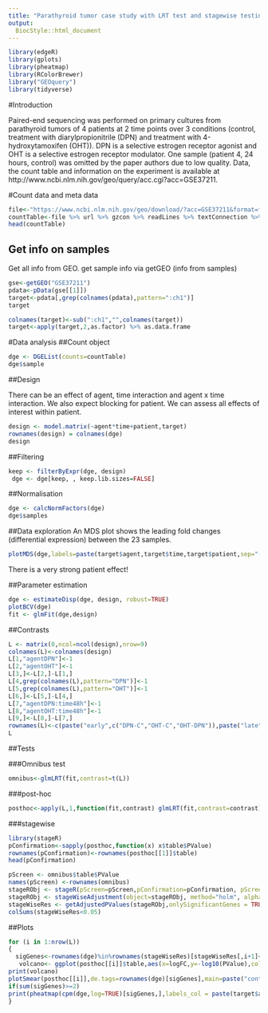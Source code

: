 ```yaml
---
title: "Parathyroid tumor case study with LRT test and stagewise testing"
output:
  BiocStyle::html_document
---
```



```r
library(edgeR)
library(gplots)
library(pheatmap)
library(RColorBrewer)
library("GEOquery")
library(tidyverse)
```

#Introduction

Paired-end sequencing was performed on primary cultures from parathyroid tumors of 4 patients at 2 time points over 3 conditions (control, treatment with diarylpropionitrile (DPN) and treatment with 4-hydroxytamoxifen (OHT)). DPN is a selective estrogen receptor agonist and OHT is a selective estrogen receptor modulator. One sample (patient 4, 24 hours, control) was omitted by the paper authors due to low quality. Data, the count table and information on the experiment is available at http://www.ncbi.nlm.nih.gov/geo/query/acc.cgi?acc=GSE37211.

#Count data and meta data

```r
file<-"https://www.ncbi.nlm.nih.gov/geo/download/?acc=GSE37211&format=file&file=GSE37211%5Fcount%5Ftable%2Etxt%2Egz"
countTable<-file %>% url %>% gzcon %>% readLines %>% textConnection %>% read.table(.,sep="\t",header=TRUE)
head(countTable)
```

## Get info on samples
Get all info from GEO.
get sample info via getGEO (info from samples)

```r
gse<-getGEO("GSE37211")
pdata<-pData(gse[[1]])
target<-pdata[,grep(colnames(pdata),pattern=":ch1")]
target
```

```r
colnames(target)<-sub(":ch1","",colnames(target))
target<-apply(target,2,as.factor) %>% as.data.frame
```


#Data analysis
##Count object

```r
dge <- DGEList(counts=countTable)
dge$sample
```

##Design

There can be an effect of agent, time interaction and agent x time interaction. We also expect blocking for patient. We can assess all effects of interest within patient.

```r
design <- model.matrix(~agent*time+patient,target)
rownames(design) = colnames(dge)
design
```

##Filtering
```r
keep <- filterByExpr(dge, design)
 dge <- dge[keep, , keep.lib.sizes=FALSE]
```

##Normalisation
```r
dge <- calcNormFactors(dge)
dge$samples
```

##Data exploration
An MDS plot shows the leading fold changes (differential expression) between the 23 samples.
```r
plotMDS(dge,labels=paste(target$agent,target$time,target$patient,sep="-"),col=as.double(target$agent))
```

There is a very strong patient effect!

##Parameter estimation


```r
dge <- estimateDisp(dge, design, robust=TRUE)  
plotBCV(dge)
fit <- glmFit(dge,design)
```


##Contrasts

```r
L <- matrix(0,ncol=ncol(design),nrow=9)
colnames(L)<-colnames(design)
L[1,"agentDPN"]<-1
L[2,"agentOHT"]<-1
L[3,]<-L[2,]-L[1,]
L[4,grep(colnames(L),pattern="DPN")]<-1
L[5,grep(colnames(L),pattern="OHT")]<-1
L[6,]<-L[5,]-L[4,]
L[7,"agentDPN:time48h"]<-1
L[8,"agentOHT:time48h"]<-1
L[9,]<-L[8,]-L[7,]
rownames(L)<-c(paste("early",c("DPN-C","OHT-C","OHT-DPN")),paste("late",c("DPN-C","OHT-C","OHT-DPN")),paste("inter",c("DPN-C","OHT-C","OHT-DPN")))
L
```

##Tests

###Omnibus test

```r
omnibus<-glmLRT(fit,contrast=t(L))
```

###post-hoc
```r
posthoc<-apply(L,1,function(fit,contrast) glmLRT(fit,contrast=contrast),fit=fit)
```

###stagewise
```r
library(stageR)
pConfirmation<-sapply(posthoc,function(x) x$table$PValue)
rownames(pConfirmation)<-rownames(posthoc[[1]]$table)
head(pConfirmation)
```


```r
pScreen <- omnibus$table$PValue
names(pScreen) <-rownames(omnibus)
stageRObj <- stageR(pScreen=pScreen,pConfirmation=pConfirmation, pScreenAdjusted=FALSE)
stageRObj <- stageWiseAdjustment(object=stageRObj, method="holm", alpha=0.05)
stageWiseRes <- getAdjustedPValues(stageRObj,onlySignificantGenes = TRUE,order = TRUE)
colSums(stageWiseRes<0.05)
```



##Plots

```r
for (i in 1:nrow(L))
{
  sigGenes<-rownames(dge)%in%rownames(stageWiseRes)[stageWiseRes[,i+1]<0.05]
   volcano<- ggplot(posthoc[[i]]$table,aes(x=logFC,y=-log10(PValue),color=sigGenes)) + geom_point() + scale_color_manual(values=c("black","red")) + ggtitle(paste("contrast",names(posthoc)[i]))
print(volcano)
plotSmear(posthoc[[i]],de.tags=rownames(dge)[sigGenes],main=paste("contrast",names(posthoc)[i]))
if(sum(sigGenes)>=2)
print(pheatmap(cpm(dge,log=TRUE)[sigGenes,],labels_col = paste(target$agent,target$time,target$patient,sep="-"),main=paste("contrast",names(posthoc)[i])))
}
```
